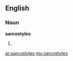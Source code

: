 ==English==

===Noun===
'''sarcostyles'''

# {{plural of|[[sarcostyle]]}}

[[ar:sarcostyles]]
[[my:sarcostyles]]